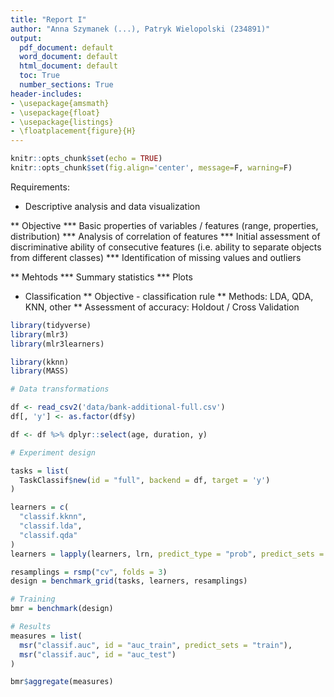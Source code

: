 ```yaml
---
title: "Report I"
author: "Anna Szymanek (...), Patryk Wielopolski (234891)"
output:
  pdf_document: default
  word_document: default
  html_document: default
  toc: True
  number_sections: True
header-includes:
- \usepackage{amsmath}
- \usepackage{float}
- \usepackage{listings}
- \floatplacement{figure}{H}
---
```


```r
knitr::opts_chunk$set(echo = TRUE)
knitr::opts_chunk$set(fig.align='center', message=F, warning=F) 
```

Requirements:

* Descriptive analysis and data visualization

** Objective
*** Basic properties of variables / features (range, properties, distribution)
*** Analysis of correlation of features
*** Initial assessment of discriminative ability of consecutive features (i.e. ability to separate objects from different classes)
*** Identification of missing values and outliers

** Mehtods
*** Summary statistics
*** Plots

* Classification
** Objective - classification rule
** Methods: LDA, QDA, KNN, other
** Assessment of accuracy: Holdout / Cross Validation

```r
library(tidyverse)
library(mlr3)
library(mlr3learners)

library(kknn)
library(MASS)
```

```r
# Data transformations

df <- read_csv2('data/bank-additional-full.csv')
df[, 'y'] <- as.factor(df$y)

df <- df %>% dplyr::select(age, duration, y)
```

```r
# Experiment design

tasks = list(
  TaskClassif$new(id = "full", backend = df, target = 'y')
)

learners = c(
  "classif.kknn",
  "classif.lda",
  "classif.qda"
)
learners = lapply(learners, lrn, predict_type = "prob", predict_sets = c("train", "test"))

resamplings = rsmp("cv", folds = 3)
design = benchmark_grid(tasks, learners, resamplings)
```

```r
# Training
bmr = benchmark(design)
```


```r
# Results
measures = list(
  msr("classif.auc", id = "auc_train", predict_sets = "train"),
  msr("classif.auc", id = "auc_test")
)

bmr$aggregate(measures)
```

